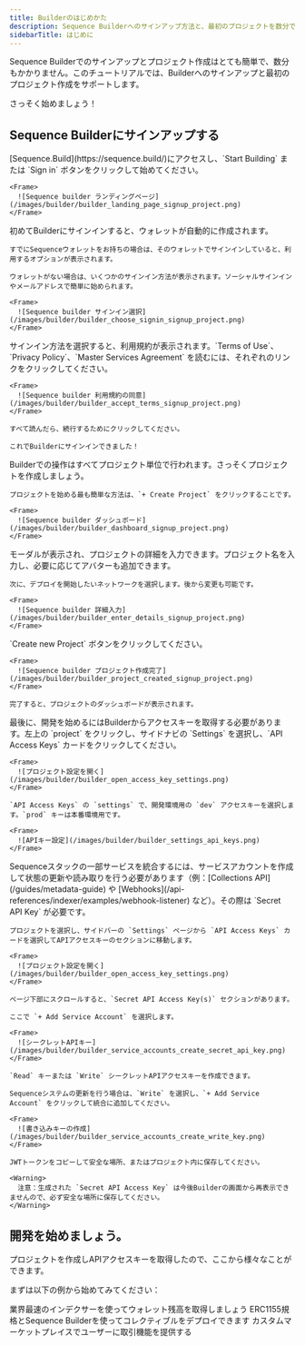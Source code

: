 ```yaml
---
title: Builderのはじめかた
description: Sequence Builderへのサインアップ方法と、最初のプロジェクトを数分で作成する手順をご案内します。
sidebarTitle: はじめに
---
```


Sequence Builderでのサインアップとプロジェクト作成はとても簡単で、数分もかかりません。このチュートリアルでは、Builderへのサインアップと最初のプロジェクト作成をサポートします。

さっそく始めましょう！

## Sequence Builderにサインアップする

<Steps>
  <Step title="sequence.buildにアクセス">
    [Sequence.Build](https://sequence.build/)にアクセスし、`Start Building` または `Sign in` ボタンをクリックして始めてください。

    <Frame>
      ![Sequence builder ランディングページ](/images/builder/builder_landing_page_signup_project.png)
    </Frame>
  </Step>

  <Step title="サインイン方法を選択">
    初めてBuilderにサインインすると、ウォレットが自動的に作成されます。

    すでにSequenceウォレットをお持ちの場合は、そのウォレットでサインインしていると、利用するオプションが表示されます。

    ウォレットがない場合は、いくつかのサインイン方法が表示されます。ソーシャルサインインやメールアドレスで簡単に始められます。

    <Frame>
      ![Sequence builder サインイン選択](/images/builder/builder_choose_signin_signup_project.png)
    </Frame>
  </Step>

  <Step title="sequence.buildにサインイン">
    サインイン方法を選択すると、利用規約が表示されます。`Terms of Use`、`Privacy Policy`、`Master Services Agreement` を読むには、それぞれのリンクをクリックしてください。

    <Frame>
      ![Sequence builder 利用規約の同意](/images/builder/builder_accept_terms_signup_project.png)
    </Frame>

    すべて読んだら、続行するためにクリックしてください。

    これでBuilderにサインインできました！
  </Step>

  <Step title="プロジェクトの作成">
    Builderでの操作はすべてプロジェクト単位で行われます。さっそくプロジェクトを作成しましょう。

    プロジェクトを始める最も簡単な方法は、`+ Create Project` をクリックすることです。

    <Frame>
      ![Sequence builder ダッシュボード](/images/builder/builder_dashboard_signup_project.png)
    </Frame>
  </Step>

  <Step title="プロジェクトの詳細を入力">
    モーダルが表示され、プロジェクトの詳細を入力できます。プロジェクト名を入力し、必要に応じてアバターも追加できます。

    次に、デプロイを開始したいネットワークを選択します。後から変更も可能です。

    <Frame>
      ![Sequence builder 詳細入力](/images/builder/builder_enter_details_signup_project.png)
    </Frame>
  </Step>

  <Step title="プロジェクトを作成する">
    `Create new Project` ボタンをクリックしてください。

    <Frame>
      ![Sequence builder プロジェクト作成完了](/images/builder/builder_project_created_signup_project.png)
    </Frame>

    完了すると、プロジェクトのダッシュボードが表示されます。
  </Step>

  <Step title="APIアクセスキーを取得する">
    最後に、開発を始めるにはBuilderからアクセスキーを取得する必要があります。左上の `project` をクリックし、サイドナビの `Settings` を選択し、`API Access Keys` カードをクリックしてください。

    <Frame>
      ![プロジェクト設定を開く](/images/builder/builder_open_access_key_settings.png)
    </Frame>

    `API Access Keys` の `settings` で、開発環境用の `dev` アクセスキーを選択します。`prod` キーは本番環境用です。

    <Frame>
      ![APIキー設定](/images/builder/builder_settings_api_keys.png)
    </Frame>
  </Step>

  <Step title="（開発用オプション）サービスアカウントの作成">
    Sequenceスタックの一部サービスを統合するには、サービスアカウントを作成して状態の更新や読み取りを行う必要があります（例：[Collections API](/guides/metadata-guide) や [Webhooks](/api-references/indexer/examples/webhook-listener) など）。その際は `Secret API Key` が必要です。

    プロジェクトを選択し、サイドバーの `Settings` ページから `API Access Keys` カードを選択してAPIアクセスキーのセクションに移動します。

    <Frame>
      ![プロジェクト設定を開く](/images/builder/builder_open_access_key_settings.png)
    </Frame>

    ページ下部にスクロールすると、`Secret API Access Key(s)` セクションがあります。

    ここで `+ Add Service Account` を選択します。

    <Frame>
      ![シークレットAPIキー](/images/builder/builder_service_accounts_create_secret_api_key.png)
    </Frame>

    `Read` キーまたは `Write` シークレットAPIアクセスキーを作成できます。

    Sequenceシステムの更新を行う場合は、`Write` を選択し、`+ Add Service Account` をクリックして統合に追加してください。

    <Frame>
      ![書き込みキーの作成](/images/builder/builder_service_accounts_create_write_key.png)
    </Frame>

    JWTトークンをコピーして安全な場所、またはプロジェクト内に保存してください。

    <Warning>
      注意：生成された `Secret API Access Key` は今後Builderの画面から再表示できませんので、必ず安全な場所に保存してください。
    </Warning>
  </Step>
</Steps>

## 開発を始めましょう。
プロジェクトを作成しAPIアクセスキーを取得したので、ここから様々なことができます。

まずは以下の例から始めてみてください：

<CardGroup cols={3}>
  <Card title="ウォレット残高を取得する" icon="sack-dollar" href="/api-references/indexer/overview">
    業界最速のインデクサーを使ってウォレット残高を取得しましょう
  </Card>

  <Card title="アイテムコレクティブルをデプロイする" icon="cloud" href="/solutions/collectibles/contracts/deploy-an-item-collection">
    ERC1155規格とSequence Builderを使ってコレクティブルをデプロイできます
  </Card>

  <Card title="カスタムマーケットプレイスの構築" icon="shop-lock" href="/guides/custom-marketplace">
    カスタムマーケットプレイスでユーザーに取引機能を提供する
  </Card>
</CardGroup>